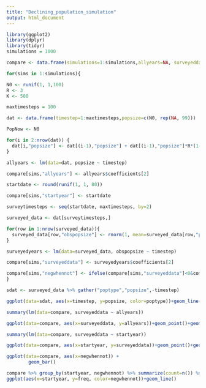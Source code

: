 ---
title: "Declining_population_simulation"
output: html_document
---

```{r setup}
library(ggplot2)
library(dplyr)
library(tidyr)
simulations = 1000

compare <- data.frame(simulations=1:simulations,allyears=NA, surveyeddata=NA, startyear=NA, negwhennot=NA)

for(sims in 1:simulations){

N0 <- runif(1, 1,100)
R <- 3
K <- 500

maxtimesteps = 100

dat <- data.frame(timestep=1:maxtimesteps,popsize=c(N0, rep(NA, 99)))

PopNow <- N0 

for(i in 2:nrow(dat)) { 
  dat[i,"popsize"] <- dat[(i-1),"popsize"] + dat[(i-1),"popsize"]*R*(1-dat[(i-1),"popsize"]/K)    
}

allyears <- lm(data=dat, popsize ~ timestep)

compare[sims,"allyears"] <- allyears$coefficients[2]

startdate <- round(runif(1, 1, 80))

compare[sims,"startyear"] <- startdate

surveytimesteps <- seq(startdate, maxtimesteps, by=2)

surveyed_data <- dat[surveytimesteps,]

for(row in 1:nrow(surveyed_data)){ 
  surveyed_data[row,"obspopsize"] <- rnorm(1, mean=surveyed_data[row,"popsize"], sd=0.6*surveyed_data[row,"popsize"])
}

surveyedyears <- lm(data=surveyed_data, obspopsize ~ timestep)

compare[sims,"surveyeddata"] <- surveyedyears$coefficients[2]

compare[sims,"negwhennot"] <- ifelse(compare[sims,"surveyeddata"]<0&compare[sims,"allyears"]>0,"yes","no")
}

sdat <- surveyed_data %>% gather("poptype","popsize",-timestep)

ggplot(data=sdat, aes(x=timestep, y=popsize, color=poptype))+geom_line()+geom_smooth(method="lm")

summary(lm(data=compare, surveyeddata ~ allyears))

ggplot(data=compare, aes(x=surveyeddata, y=allyears))+geom_point()+geom_smooth(method="lm")

summary(lm(data=compare, surveyeddata ~ startyear))

ggplot(data=compare, aes(x=startyear, y=surveyeddata))+geom_point()+geom_smooth(method="lm")

ggplot(data=compare, aes(x=negwhennot)) + 
        geom_bar()

compare %>% group_by(startyear, negwhennot) %>% summarize(count=n()) %>% mutate(freq = count / sum(count)) %>%
ggplot(aes(x=startyear, y=freq, color=negwhennot))+geom_line()

```
